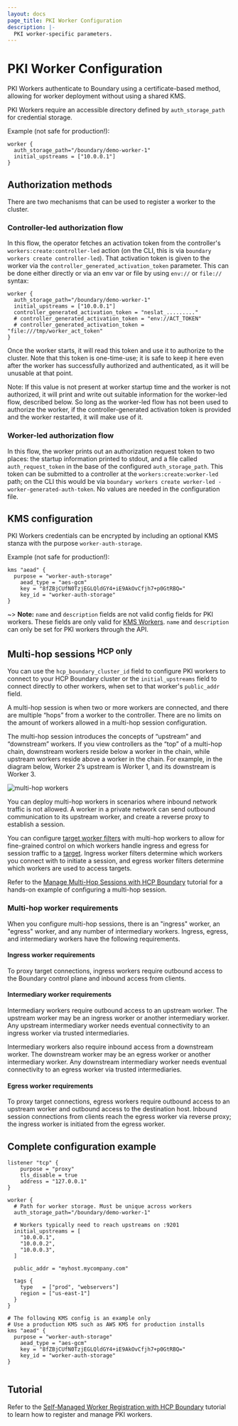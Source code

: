 ```yaml
---
layout: docs
page_title: PKI Worker Configuration
description: |-
  PKI worker-specific parameters.
---
```



# PKI Worker Configuration
PKI Workers authenticate to Boundary using a certificate-based method, allowing
for worker deployment without using a shared KMS.

PKI Workers require an accessible directory defined by `auth_storage_path` for
credential storage.

Example (not safe for production!):

```hcl
worker {
  auth_storage_path="/boundary/demo-worker-1"
  initial_upstreams = ["10.0.0.1"]
}
```

## Authorization methods
There are two mechanisms that can be used to register a worker to the cluster.

### Controller-led authorization flow
In this flow, the operator fetches an activation token from the controller's
`workers:create:controller-led` action (on the CLI, this is via `boundary
workers create controller-led`). That activation token is given to the worker
via the `controller_generated_activation_token` parameter. This can be done
either directly or via an env var or file by using `env://` or `file://` syntax:

```hcl
worker {
  auth_storage_path="/boundary/demo-worker-1"
  initial_upstreams = ["10.0.0.1"]
  controller_generated_activation_token = "neslat_........."
  # controller_generated_activation_token = "env://ACT_TOKEN"
  # controller_generated_activation_token = "file:///tmp/worker_act_token"
}
```

Once the worker starts, it will read this token and use it to authorize to the
cluster. Note that this token is one-time-use; it is safe to keep it here even
after the worker has successfully authorized and authenticated, as it will be
unusable at that point.

Note: If this value is not present at worker startup time and the worker is not
authorized, it will print and write out suitable information for the worker-led
flow, described below. So long as the worker-led flow has not been used to
authorize the worker, if the controller-generated activation token is provided
and the worker restarted, it will make use of it.

### Worker-led authorization flow
In this flow, the worker prints out an authorization request token to two
places: the startup information printed to stdout, and a file called
`auth_request_token` in the base of the configured `auth_storage_path`. This
token can be submitted to a controller at the `workers:create:worker-led` path;
on the CLI this would be via `boundary workers create worker-led
-worker-generated-auth-token`. No values are needed in the configuration file.

## KMS configuration
PKI Workers credentials can be encrypted by including an optional KMS stanza with the purpose `worker-auth-storage`.

Example (not safe for production!):
```hcl
kms "aead" {
  purpose = "worker-auth-storage"
	aead_type = "aes-gcm"
	key = "8fZBjCUfN0TzjEGLQldGY4+iE9AkOvCfjh7+p0GtRBQ="
	key_id = "worker-auth-storage"
}
```

~> **Note:** `name` and `description` fields are not valid config fields for PKI
workers. These fields are only valid for [KMS Workers][]. `name` and
`description` can only be set for PKI workers through the API.

## Multi-hop sessions <sup>HCP only</sup>

You can use the `hcp_boundary_cluster_id` field to configure PKI workers to connect to your HCP
Boundary cluster or the `initial_upstreams` field to connect directly to other workers,
 when set to that worker's `public_addr` field.

A multi-hop session is when two or more workers are connected, and there are multiple “hops” from a worker to
the controller. There are no limits on the amount of workers allowed in a multi-hop session configuration.

The multi-hop session introduces the concepts of “upstream” and “downstream” workers. If you view controllers
as the “top” of a multi-hop chain, downstream workers reside below a worker in the chain, while upstream workers reside
above a worker in the chain. For example, in the diagram below, Worker 2’s upstream is Worker 1, and its
downstream is Worker 3.

![multi-hop workers](/img/multi-hop-workers.png)

You can deploy multi-hop workers in scenarios where inbound network traffic is not allowed. A worker in a private
network can send outbound communication to its upstream worker, and create a reverse proxy to establish a session.

You can configure [target worker filters][] with multi-hop workers to allow for fine-grained control on which workers handle
ingress and egress for session traffic to a [target][]. Ingress worker filters determine which
workers you connect with to initiate a session, and egress worker filters determine which workers are
used to access targets.

<Tip>

Refer to the [Manage Multi-Hop Sessions with HCP Boundary](/boundary/tutorials/hcp-administration/hcp-manage-multi-hop) tutorial for a hands-on example of configuring a multi-hop session.

</Tip>

### Multi-hop worker requirements

When you configure multi-hop sessions, there is an "ingress" worker, an "egress" worker, and any number of intermediary workers.
Ingress, egress, and intermediary workers have the following requirements.

#### Ingress worker requirements

To proxy target connections, ingress workers require outbound access to the Boundary control plane and inbound access from clients.

#### Intermediary worker requirements

Intermediary workers require outbound access to an upstream worker.
The upstream worker may be an ingress worker or another intermediary worker.
Any upstream intermediary worker needs eventual connectivity to an ingress worker via trusted intermediaries.

Intermediary workers also require inbound access from a downstream worker.
The downstream worker may be an egress worker or another intermediary worker.
Any downstream intermediary worker needs eventual connectivity to an egress worker via trusted intermediaries.

#### Egress worker requirements

To proxy target connections, egress workers require outbound access to an upstream worker and outbound access to the destination host.
Inbound session connections from clients reach the egress worker via reverse proxy; the ingress worker is initiated from the egress worker.

## Complete configuration example

```hcl
listener "tcp" {
	purpose = "proxy"
	tls_disable = true
	address = "127.0.0.1"
}

worker {
  # Path for worker storage. Must be unique across workers
  auth_storage_path="/boundary/demo-worker-1"

  # Workers typically need to reach upstreams on :9201
  initial_upstreams = [
    "10.0.0.1",
    "10.0.0.2",
    "10.0.0.3",
  ]

  public_addr = "myhost.mycompany.com"

  tags {
    type   = ["prod", "webservers"]
    region = ["us-east-1"]
  }
}

# The following KMS config is an example only
# Use a production KMS such as AWS KMS for production installs
kms "aead" {
  purpose = "worker-auth-storage"
	aead_type = "aes-gcm"
	key = "8fZBjCUfN0TzjEGLQldGY4+iE9AkOvCfjh7+p0GtRBQ="
	key_id = "worker-auth-storage"
}


```
[kms workers]: /boundary/docs/configuration/worker/kms-worker
[target]: /boundary/docs/concepts/domain-model/targets
[target worker filters]: /boundary/docs/concepts/filtering/worker-tags#target-worker-filtering

## Tutorial

Refer to the [Self-Managed Worker Registration with HCP Boundary](/boundary/tutorials/hcp-administration/hcp-manage-workers) tutorial to learn how to register and manage PKI workers.
